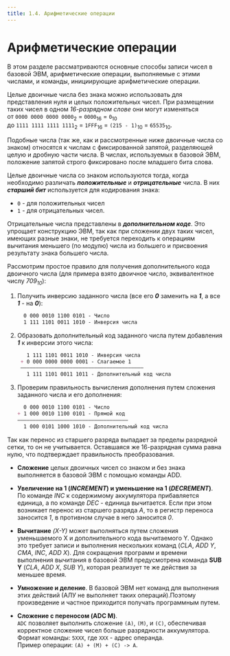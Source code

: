 ```yaml
---
title: 1.4. Арифметические операции
---
```


# Арифметические операции

В этом разделе рассматриваются основные способы записи чисел в базовой ЭВМ, арифметические операции, выполняемые с этими числами, и команды, инициирующие арифметические операции.

Целые двоичные числа без знака можно использовать для представления нуля и целых положительных чисел. 
При размещении таких чисел в одном *16-разрядном слове* они могут изменяться <br />
от `0000 0000 0000 0000`<sub>2</sub> = `0000`<sub>16</sub> = `0`<sub>10</sub> <br />
до `1111 1111 1111 1111`<sub>2</sub> = `1FFF`<sub>16</sub> = `(215 - 1)`<sub>10</sub> = `65535`<sub>10</sub>.

Подобные числа (так же, как и рассмотренные ниже двоичные числа со знаком) относятся к числам с фиксированной запятой, 
разделяющей целую и дробную части числа. 
В числах, используемых в базовой ЭВМ, положение запятой строго фиксировано после младшего бита слова.

Целые двоичные числа со знаком используются тогда, когда необходимо различать ***положительные*** и ***отрицательные*** числа. 
В них ***старший бит*** используется для кодирования знака: 
* `0` - для положительных чисел 
* `1` - для отрицательных чисел.

Отрицательные числа представлены в ***дополнительном коде***. Это упрощает конструкцию ЭВМ, так как при сложении двух таких чисел, 
имеющих разные знаки, не требуется переходить к операциям вычитания меньшего (по модулю) 
числа из большего и присвоения результату знака большего числа.

Рассмотрим простое правило для получения дополнительного кода двоичного числа (для примера взято двоичное число, эквивалентное числу *709<sub>10</sub>*):

1. Получить инверсию заданного числа (все его ***0*** заменить на ***1***, а все ***1*** - на ***0***):

    ```markdown
      0 000 0010 1100 0101 - Число
      1 111 1101 0011 1010 - Инверсия числа
    ```

2. Образовать дополнительный код заданного числа путем добавления ***1*** к инверсии этого числа:
   
   ```markdown
      1 111 1101 0011 1010 - Инверсия числа
    + 0 000 0000 0000 0001 - Слагаемое 1 
    ————————————————————————————————————————
	  1 111 1101 0011 1011 - Дополнительный код числа
    ```

3. Проверим правильность вычисления дополнения путем сложения заданного числа и его дополнения:
    
    ```markdown
      0 000 0010 1100 0101 - Число
    + 1 000 0010 1100 0101 - Прямой код
    ————————————————————————————————————
	  1 000 0101 1000 1010 - Дополнительный код числа
    ```

Так как перенос из старшего разряда выпадает за пределы разрядной сетки, то он не учитывается. Оставшаяся же 16-разрядная сумма равна нулю, что подтверждает правильность преобразования.

* **Сложение** целых двоичных чисел со знаком и без знака выполняется в базовой ЭВМ с помощью команды ADD.

* **Увеличение на 1 (*INCREMENT*) и уменьшение на 1 (*DECREMENT*)**.<br/>
По команде *INC* к содержимому аккумулятора прибавляется единица, а по команде *DEC* - единица вычитается. 
Если при этом возникает перенос из старшего разряда *А*, то в регистр переноса заносится *1*, в противном случае в него заносится *0*.

* **Вычитание** *(X-Y)* может выполняться путем сложения уменьшаемого X и дополнительного кода вычитаемого Y.
Однако это требует записи и выполнения нескольких команд (*CLA*, *ADD Y*, *CMA*, *INC*, *ADD X*). 
Для сокращения программ и времени выполнения вычитания в базовой ЭВМ предусмотрена команда **SUB Y** (*CLA*, *ADD X*, *SUB Y*), которая реализует те же действия за меньшее время.

* **Умножение и деление**. В базовой ЭВМ нет команд для выполнения этих действий (АЛУ не выполняет таких операций).Поэтому произведение и частное приходится получать программным путем.

* **Сложение с переносом (ADC M)**.<br/>
`ADC` позволяет выполнить сложение `(A)`, `(M)`, и `(C)`, обеспечивая корректное сложение чисел больше разрядности аккумулятора.
Формат команды: `5XXX`, где `XXX` - адрес операнда.<br />
Пример операции: `(A) + (M) + (C) -> A`.